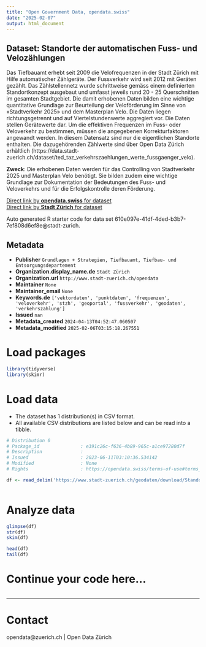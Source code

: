 ```yaml
---
title: "Open Government Data, opendata.swiss"
date: "2025-02-07"
output: html_document
---
```


## Dataset: Standorte der automatischen Fuss- und Velozählungen

Das Tiefbauamt erhebt seit 2009 die Velofrequenzen in der Stadt Zürich mit Hilfe automatischer Zählgeräte. Der Fussverkehr wird seit 2012 mit Geräten gezählt. Das Zählstellennetz wurde schrittweise gemäss einem definierten Standortkonzept ausgebaut und umfasst jeweils rund 20 - 25 Querschnitten im gesamten Stadtgebiet. Die damit erhobenen Daten bilden eine wichtige quantitative Grundlage zur Beurteilung der Veloförderung im Sinne von «Stadtverkehr 2025» und dem Masterplan Velo. Die Daten liegen richtungsgetrennt und auf Viertelstundenwerte aggregiert vor. Die Daten stellen Gerätewerte dar. Um die effektiven Frequenzen im Fuss- oder Veloverkehr zu bestimmen, müssen die angegebenen Korrekturfaktoren angewandt werden.
In diesem Datensatz sind nur die eigentlichen Standorte enthalten. Die dazugehörenden Zählwerte sind über Open Data Zürich erhältlich (https://data.stadt-zuerich.ch/dataset/ted_taz_verkehrszaehlungen_werte_fussgaenger_velo).

**Zweck**: Die erhobenen Daten werden für das Controlling von Stadtverkehr 2025 und Masterplan Velo benötigt. Sie bilden zudem eine wichtige Grundlage zur Dokumentation der Bedeutungen des Fuss- und Veloverkehrs und für die Erfolgskontrolle deren Förderung.

[Direct link by **opendata.swiss** for dataset](https://opendata.swiss/de/dataset/standorte-der-automatischen-fuss-und-velozahlungen)<br>
[Direct link by **Stadt Zürich** for dataset](https://data.stadt-zuerich.ch/dataset/geo_standorte_der_automatischen_fuss__und_velozaehlungen)

Auto generated R starter code for data set 610e097e-41df-4ded-b3b7-7ef808d6ef8e@stadt-zurich.

## Metadata

- **Publisher** `Grundlagen + Strategien, Tiefbauamt, Tiefbau- und Entsorgungsdepartement`
- **Organization.display_name.de** `Stadt Zürich`
- **Organization.url** `http://www.stadt-zuerich.ch/opendata`
- **Maintainer** `None`
- **Maintainer_email** `None`
- **Keywords.de** `['vektordaten', 'punktdaten', 'frequenzen', 'veloverkehr', 'stzh', 'geoportal', 'fussverkehr', 'geodaten', 'verkehrszahlung']`
- **Issued** `nan`
- **Metadata_created** `2024-04-13T04:52:47.060507`
- **Metadata_modified** `2025-02-06T03:15:18.267551`


# Load packages

```r

library(tidyverse)
library(skimr)

```

# Load data

-   The dataset has 1 distribution(s) in CSV format.
-   All available CSV distributions are listed below and can be read into a tibble.

```r

# Distribution 0
# Package_id               : e391c26c-f636-4b89-965c-a1ce97280d7f
# Description              : 
# Issued                   : 2023-06-11T03:10:36.534142
# Modified                 : None
# Rights                   : https://opendata.swiss/terms-of-use#terms_open

df <- read_delim('https://www.stadt-zuerich.ch/geodaten/download/Standorte_der_automatischen_Fuss__und_Velozaehlungen?format=10008')



```

# Analyze data

```r

glimpse(df)
str(df)
skim(df)

head(df)
tail(df)

```

# Continue your code here...

```r

```

------------------------------------------------------------------------

# Contact

opendata@zuerich.ch | Open Data Zürich
